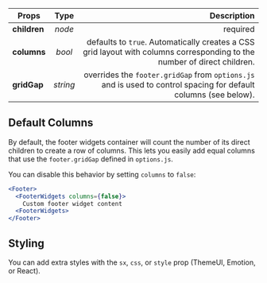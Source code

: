 
<Title type="footer-widgets" title="FooterWidgets">
  <Styled.p>
    The FooterWidgets component is a widget area for storing information like
    menus, search, email signups, and other helpful tools in your footer.
  </Styled.p>
  <Styled.p>
    It uses a unique ID to assist screen readers with skiplinks.
  </Styled.p>
</Title>

| Props        |   Type   |                                                                                                              Description |
| ------------ | :------: | -----------------------------------------------------------------------------------------------------------------------: |
| **children** |  _node_  |                                                                                                                 required |
| **columns**  |  _bool_  | defaults to `true`. Automatically creates a CSS grid layout with columns corresponding to the number of direct children. |
| **gridGap**  | _string_ |         overrides the `footer.gridGap` from `options.js` and is used to control spacing for default columns (see below). |

## Default Columns

By default, the footer widgets container will count the number of its direct children to create a row of columns. This lets you easily add equal columns that use the `footer.gridGap` defined in `options.js`.

You can disable this behavior by setting `columns` to `false`:

```jsx
<Footer>
  <FooterWidgets columns={false}>
    Custom footer widget content
  <FooterWidgets>
</Footer>

```

## Styling

You can add extra styles with the `sx`, `css`, or `style` prop (ThemeUI, Emotion, or React).
